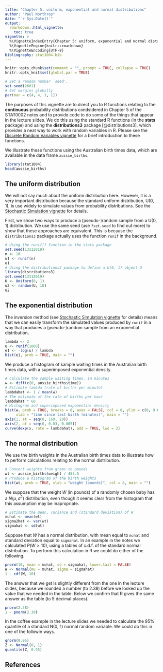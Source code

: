 ```yaml
---
title: "Chapter 5: uniform, exponential and normal distributions"
author: "Paul Northrop"
date: "`r Sys.Date()`"
output: 
  rmarkdown::html_vignette:
    toc: true
vignette: >
  %\VignetteIndexEntry{Chapter 5: uniform, exponential and normal distributions}
  %\VignetteEngine{knitr::rmarkdown}
  %\VignetteEncoding{UTF-8}
bibliography: stat1004.bib
---
```


```r
knitr::opts_chunk$set(comment = "", prompt = TRUE, collapse = TRUE)
knitr::opts_knit$set(global.par = TRUE)
```

```r
# Set a random number `seed'.  
set.seed(2601)
# Set margins globally
par(mar = c(4, 4, 1, 1))
```

The purposes of this vignette are to direct you to R functions relating to the **continuous** probability distributions condsidered in Chapter 5 of the STAT0002 notes and to provide code to do some of the things that appear in the lecture slides.  We do this using the standard R functions (in the **stats** package) and using the **distributions3** package [@distributions3], which provides a neat way to work with random variables in R.  Please see the [Discrete Random Variables vignette](stat1004-ch5a-discrete-random-variables-vignette.html) for a brief introduction to these functions.

We illustrate these functions using the Australian birth times data, which are available in the data frame `aussie_births`.

```r
library(stat1004)
head(aussie_births)
```

## The uniform distribution

We will not say much about the uniform distribution here.  However, it is a very important distribution because the standard uniform distribution, U(0, 1), is use widely to simulate values from probability distributions. See the [Stochastic Simulation vignette](stat1004-ch1b-stochastic-simulation.html) for details.

First, we show two ways to produce a (pseudo-)random sample from a U(0, 1) distribution.  We use the same seed (use `?set.seed` to find out more) to show that these approaches are equivalent.  This is because the `distributions3` package actually uses the function `runif` in the background.

```r
# Using the runif() function in the stats package
set.seed(13112019)
n <- 10
u1 <- runif(n)
u1
# Using the distributions3 package to define a U(0, 1) object U
library(distributions3)
set.seed(13112019)
U <- Uniform(0, 1)
u2 <- random(U, 10)
u2
```

## The exponential distribution

The inversion method (see [Stochastic Simulation vignette](stat1004-ch1b-stochastic-simulation.html) for details) means that we can easily transform the simulated values produced by `runif` in a way that produces a (pseudo-)random sample from an exponential distribution.

```r
lambda <- 2
u <- runif(1000)
e1 <- -log(u) / lambda
hist(e1, prob = TRUE, main = "")
```

We produce a histogram of sample waiting times in the Australian birth times data, with a superimposed exponential density.

```r
# Calculate the sample waiting times, in minutes
w <- diff(c(0, aussie_births$time)) 
# Estimate lambda (rate of births per minute)
lambdahat <- 1 / mean(w)
# The estimate of the rate of births per hour
lambdahat * 60
# Histogram and superimposed exponential density
hist(w, prob = TRUE, breaks = 8, axes = FALSE, col = 8, ylim = c(0, 0.03),
     xlab = "time since last birth (minutes)", main = "")
axis(1, at = seq(0, 160, 20))
axis(2, at = seq(0, 0.03, 0.005))
curve(dexp(x, rate = lambdahat), add = TRUE, lwd = 2)
```

## The normal distribution

We use the birth weights in the Australian birth times data to illustrate how to perform calculations relating to the normal distribution.  

```r
# Convert weights from grams to pounds
wt <- aussie_births$weight / 453.5
# Produce a histogram of the birth weights
hist(wt, prob = TRUE, xlab = "weight (pounds)", col = 8, main = "")
```

We suppose that the weight $W$ (in pounds) of a randomly chosen baby has a $N(\mu, \sigma^2)$ distribution, even though it seems clear from the histogram that this assumption may be inapropriate.

```r
# Estimate the mean, variance and (standard deviation) of W
muhat <- mean(wt)
sigma2hat <- var(wt)
sigmahat <- sd(wt)
```

Suppose that $W$ has a normal distribution, with mean equal to `muhat` and standard deviation equal to `sigmahat`.  In an example in the notes we calculated $P(W > 10)$, using a tables of c.d.f. of the standard normal distribution.  To perform this calculation in R we could do either of the following.

```r
pnorm(10, mean = muhat, sd = sigmahat, lower.tail = FALSE)
W <- Normal(mu = muhat, sigma = sigmahat)
1 - cdf(W, 10)
```

The answer that we get is slightly different from the one in the lecture slides, because we rounded a number (to 2.38) before we looked up the value that we needed in the table.  Below we confirm that R gives the same answer as the table (to 5 decimal places).

```r
pnorm(2.38)
1 - pnorm(2.38)
```

In the coffee example in the lecture slides we needed to calculate the 95\% quantile of a standard N(0, 1) normal random variable.  We could do this in one of the followin ways.

```r
qnorm(0.95)
Z <- Normal(0, 1)
quantile(Z, 0.95)
```

## References

<script type="text/x-mathjax-config">
   MathJax.Hub.Config({  "HTML-CSS": { minScaleAdjust: 125, availableFonts: [] }  });
</script>
